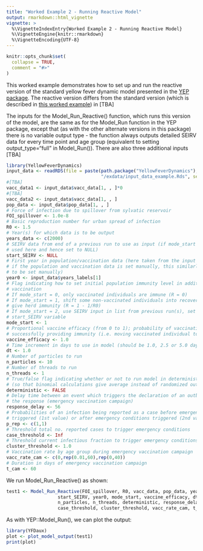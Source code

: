 ```yaml
---
title: "Worked Example 2 - Running Reactive Model"
output: rmarkdown::html_vignette
vignette: >
  %\VignetteIndexEntry{Worked Example 2 - Running Reactive Model}
  %\VignetteEngine{knitr::rmarkdown}
  %\VignetteEncoding{UTF-8}
---
```


```r
knitr::opts_chunk$set(
  collapse = TRUE,
  comment = "#>"
)
```

This worked example demonstrates how to set up and run the reactive version of the standard yellow fever dynamic model presented in the [YEP package](https://mrc-ide.github.io/YEP/index.html). The reactive version differs from the standard version (which is described in [this worked example](https://mrc-ide.github.io/YEP/articles/BWorkedExampleAModelRun.html)) in [TBA]

The inputs for the Model_Run_Reactive() function, which runs this version of the model, are the same as for the Model_Run function in the YEP package, except that (as with the other alternate versions in this package) there is no variable output type - the function always outputs detailed SEIRV data for every time point and age group (equivalent to setting output_type="full" in Model_Run()). There are also three additional inputs [TBA]

```r
library(YellowFeverDynamics)
input_data <- readRDS(file = paste(path.package("YellowFeverDynamics"), 
                                   "/exdata/input_data_example.Rds", sep = ""))
#[TBA]
vacc_data1 <- input_data$vacc_data[1, , ]*0
#[TBA]
vacc_data2 <- input_data$vacc_data[1, , ]
pop_data <- input_data$pop_data[1, , ]  
# Force of infection due to spillover from sylvatic reservoir
FOI_spillover <- 1.0e-8             
# Basic reproduction number for urban spread of infection
R0 <- 1.5             
# Year(s) for which data is to be output
years_data <- c(2000)
# SEIRV data from end of a previous run to use as input (if mode_start = 2; not 
# used here and hence set to NULL)
start_SEIRV <- NULL           
# First year in population/vaccination data (here taken from the input data set; 
# if the population and vaccination data is set manually, this similarly needs 
# to be set manually)
year0 <- input_data$years_labels[1]
# Flag indicating how to set initial population immunity level in addition to
# vaccination
# If mode_start = 0, only vaccinated individuals are immune (R = 0)
# If mode_start = 1, shift some non-vaccinated individuals into recovered to 
# give herd immunity (R = 1 - 1/R0)
# If mode_start = 2, use SEIRV input in list from previous run(s), set using
# start_SEIRV variable
mode_start <- 1  
# Proportional vaccine efficacy (from 0 to 1); probability of vaccination 
# successfully providing immunity (i.e. moving vaccinated individual to group V)
vaccine_efficacy <- 1.0       
# Time increment in days to use in model (should be 1.0, 2.5 or 5.0 days)
dt <- 1.0            
# Number of particles to run
n_particles <- 10     
# Number of threads to run
n_threads <- 1   
# True/false flag indicating whether or not to run model in deterministic mode
# (so that binomial calculations give average instead of randomized output)
deterministic <- FALSE
# Delay time between an event which triggers the declaration of an outbreak and
# the response (emergency vaccination campaign)
response_delay <- 56
# Probabilities of an infection being reported as a case before emergency conditions
# triggered (1st value) or after emergency conditions triggered (2nd value)
p_rep <- c(1,1)
# Threshold total no. reported cases to trigger emergency conditions
case_threshold <- Inf
# Threshold current infectious fraction to trigger emergency conditions
cluster_threshold <- 1.0
# Vaccination rate by age group during emergency vaccination campaign
vacc_rate_cam <- c(0,rep(0.01,60),rep(0,40))
# Duration in days of emergency vaccination campaign
t_cam <- 60
```

We run Model_Run_Reactive() as shown:

```r
test1 <- Model_Run_Reactive(FOI_spillover, R0, vacc_data, pop_data, years_data,
                   start_SEIRV, year0, mode_start, vaccine_efficacy, dt, 
                   n_particles, n_threads, deterministic, response_delay, p_rep, 
                   case_threshold, cluster_threshold, vacc_rate_cam, t_cam)
```

As with YEP::Model_Run(), we can plot the output:

```r
library(YFDaux)
plot <- plot_model_output(test1)
print(plot)
```

